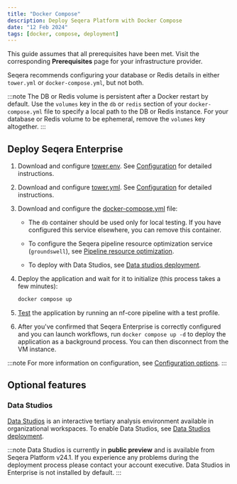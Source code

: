 ```yaml
---
title: "Docker Compose"
description: Deploy Seqera Platform with Docker Compose
date: "12 Feb 2024"
tags: [docker, compose, deployment]
---
```


This guide assumes that all prerequisites have been met. Visit the corresponding **Prerequisites** page for your infrastructure provider.

Seqera recommends configuring your database or Redis details in either `tower.yml` or `docker-compose.yml`, but not both.

:::note
The DB or Redis volume is persistent after a Docker restart by default. Use the `volumes` key in the `db` or `redis` section of your `docker-compose.yml` file to specify a local path to the DB or Redis instance. For your database or Redis volume to be ephemeral, remove the `volumes` key altogether.
:::

## Deploy Seqera Enterprise

1. Download and configure [tower.env](_templates/docker/tower.env). See [Configuration](../enterprise/configuration/overview.mdx#basic-configuration) for detailed instructions.

2. Download and configure [tower.yml](_templates/docker/tower.yml). See [Configuration](../enterprise/configuration/overview.mdx#basic-configuration) for detailed instructions.

3. Download and configure the [docker-compose.yml](_templates/docker/docker-compose.yml) file:

      - The `db` container should be used only for local testing. If you have configured this service elsewhere, you can remove this container.

      - To configure the Seqera pipeline resource optimization service (`groundswell`), see [Pipeline resource optimization](./configuration/pipeline_optimization.mdx).

      - To deploy with Data Studios, see [Data studios deployment](../enterprise/data-studios.mdx).

4. Deploy the application and wait for it to initialize (this process takes a few minutes):

      ```bash
      docker compose up
      ```

5. [Test](./testing.mdx) the application by running an nf-core pipeline with a test profile.

6. After you've confirmed that Seqera Enterprise is correctly configured and you can launch workflows, run `docker compose up -d` to deploy the application as a background process. You can then disconnect from the VM instance.

:::note
For more information on configuration, see [Configuration options](./configuration/overview.mdx).
:::

## Optional features

### Data Studios

[Data Studios](../data_studios/index.mdx) is an interactive tertiary analysis environment available in organizational workspaces. To enable Data Studios, see [Data Studios deployment](./data-studios.mdx).

:::note
Data Studios is currently in **public preview** and is available from Seqera Platform v24.1. If you experience any problems during the deployment process please contact your account executive. Data Studios in Enterprise is not installed by default.
:::
